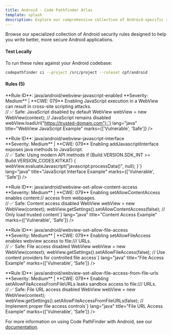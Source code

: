 ```yaml
---
title: Android - Code Pathfinder Atlas
template: splash
description: Explore our comprehensive collection of Android-specific rules designed to help you write better, more secure Android applications.
---
```



<PostHogLayout/>

Browse our specialized collection of Android security rules designed to help you write better, more secure Android applications.

#### Test Locally

To run these rules against your Android codebase:

```bash
codepathfinder ci --project /src/project --ruleset cpf/android
```

#### Rules (5)

<RuleSearch placeholder="Search security rules..." owaspType="mobile" />

<div class="rule-cards-grid">
<div class="rule-card" data-severity="medium" data-type="security" data-owasp="client-code-quality">
  <Card title="WebView JavaScript Enabled" icon="warning">
      <div class="description">
      **Rule ID**: java/android/webview-javascript-enabled  
      **Severity: Medium** | **CWE: 079**  
      Enabling JavaScript execution in a WebView can result in cross-site scripting attacks.
      </div>
      <div class="code-section">
        <CollapsibleCode 
            code={`// ❌ Vulnerable: JavaScript enabled without safeguards
WebView webView = new WebView(context);
webView.getSettings().setJavaScriptEnabled(true);

// ✅ Safe: JavaScript disabled by default
WebView webView = new WebView(context);
// JavaScript remains disabled
webView.loadUrl("https://trusted-domain.com");`}
            lang="java"
            title="WebView JavaScript Example"
            marks={['Vulnerable', 'Safe']}
        />
      </div>
  </Card>
</div>

<div class="rule-card" data-severity="medium" data-type="security" data-owasp="client-code-quality">
  <Card title="WebView JavaScript Interface" icon="warning">
      <div class="description">
      **Rule ID**: java/android/webview-javascript-interface <br/>
      **Severity: Medium** | **CWE: 079**  
      Enabling addJavascriptInterface exposes java methods to JavaScript.
      </div>
      <div class="code-section">
        <CollapsibleCode 
            code={`// ❌ Vulnerable: Exposing Java interface to JavaScript
webView.addJavascriptInterface(new JavaScriptInterface(), "Android");

// ✅ Safe: Using modern API methods
if (Build.VERSION.SDK_INT >= Build.VERSION_CODES.KITKAT) {
    webView.evaluateJavascript("javascript:processData()", null);
}`}
            lang="java"
            title="JavaScript Interface Example"
            marks={['Vulnerable', 'Safe']}
        />
      </div>
  </Card>
</div>

<div class="rule-card" data-severity="medium" data-type="security" data-owasp="improper-platform-usage">
  <Card title="WebView Content Access" icon="warning">
      <div class="description">
      **Rule ID**: java/android/webview-set-allow-content-access <br/>
      **Severity: Medium** | **CWE: 079**  
      Enabling setAllowContentAccess enables content:// access from webpages.
      </div>
      <div class="code-section">
        <CollapsibleCode 
            code={`// ❌ Vulnerable: Enabling content access
webView.getSettings().setAllowContentAccess(true);

// ✅ Safe: Content access disabled
WebView webView = new WebView(context);
webView.getSettings().setAllowContentAccess(false);
// Only load trusted content`}
            lang="java"
            title="Content Access Example"
            marks={['Vulnerable', 'Safe']}
        />
      </div>
  </Card>
</div>

<div class="rule-card" data-severity="medium" data-type="security" data-owasp="improper-platform-usage">
  <Card title="WebView File Access" icon="warning">
      <div class="description">
      **Rule ID**: java/android/webview-set-allow-file-access <br/>
      **Severity: Medium** | **CWE: 079**  
      Enabling setAllowFileAccess enables webview access to file:/// URLs.
      </div>
      <div class="code-section">
        <CollapsibleCode 
            code={`// ❌ Vulnerable: Enabling file access
webView.getSettings().setAllowFileAccess(true);

// ✅ Safe: File access disabled
WebView webView = new WebView(context);
webView.getSettings().setAllowFileAccess(false);
// Use content providers for controlled file access`}
            lang="java"
            title="File Access Example"
            marks={['Vulnerable', 'Safe']}
        />
      </div>
  </Card>
</div>

<div class="rule-card" data-severity="medium" data-type="security" data-owasp="improper-platform-usage">
  <Card title="WebView File URL Access" icon="warning">
      <div class="description">
      **Rule ID**: java/android/webview-set-allow-file-access-from-file-urls <br/>
      **Severity: Medium** | **CWE: 079**  
      Enabling setAllowFileAccessFromFileURLs leaks sandbox access to file:/// URLs.
      </div>
      <div class="code-section">
        <CollapsibleCode 
            code={`// ❌ Vulnerable: Enabling file URL access
webView.getSettings().setAllowFileAccessFromFileURLs(true);

// ✅ Safe: File URL access disabled
WebView webView = new WebView(context);
webView.getSettings().setAllowFileAccessFromFileURLs(false);
// Implement proper file access controls`}
            lang="java"
            title="File URL Access Example"
            marks={['Vulnerable', 'Safe']}
        />
      </div>
  </Card>
</div>

</div>

For more information on using Code PathFinder with Android, see our [documentation](/overview).
